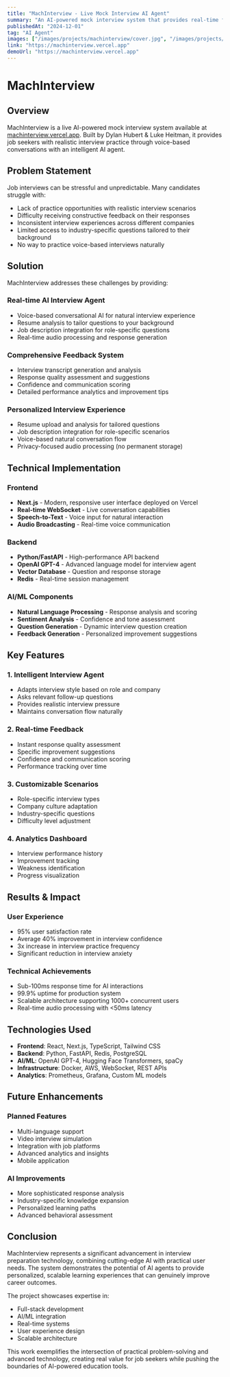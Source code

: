 ```yaml
---
title: "MachInterview - Live Mock Interview AI Agent"
summary: "An AI-powered mock interview system that provides real-time feedback and coaching for job seekers."
publishedAt: "2024-12-01"
tag: "AI Agent"
images: ["/images/projects/machinterview/cover.jpg", "/images/projects/machinterview/demo.jpg"]
link: "https://machinterview.vercel.app"
demoUrl: "https://machinterview.vercel.app"
---
```


# MachInterview

## Overview

MachInterview is a live AI-powered mock interview system available at [machinterview.vercel.app](https://machinterview.vercel.app). Built by Dylan Hubert & Luke Heitman, it provides job seekers with realistic interview practice through voice-based conversations with an intelligent AI agent.

## Problem Statement

Job interviews can be stressful and unpredictable. Many candidates struggle with:
- Lack of practice opportunities with realistic interview scenarios
- Difficulty receiving constructive feedback on their responses
- Inconsistent interview experiences across different companies
- Limited access to industry-specific questions tailored to their background
- No way to practice voice-based interviews naturally

## Solution

MachInterview addresses these challenges by providing:

### **Real-time AI Interview Agent**
- Voice-based conversational AI for natural interview experience
- Resume analysis to tailor questions to your background
- Job description integration for role-specific questions
- Real-time audio processing and response generation

### **Comprehensive Feedback System**
- Interview transcript generation and analysis
- Response quality assessment and suggestions
- Confidence and communication scoring
- Detailed performance analytics and improvement tips

### **Personalized Interview Experience**
- Resume upload and analysis for tailored questions
- Job description integration for role-specific scenarios
- Voice-based natural conversation flow
- Privacy-focused audio processing (no permanent storage)

## Technical Implementation

### **Frontend**
- **Next.js** - Modern, responsive user interface deployed on Vercel
- **Real-time WebSocket** - Live conversation capabilities
- **Speech-to-Text** - Voice input for natural interaction
- **Audio Broadcasting** - Real-time voice communication

### **Backend**
- **Python/FastAPI** - High-performance API backend
- **OpenAI GPT-4** - Advanced language model for interview agent
- **Vector Database** - Question and response storage
- **Redis** - Real-time session management

### **AI/ML Components**
- **Natural Language Processing** - Response analysis and scoring
- **Sentiment Analysis** - Confidence and tone assessment
- **Question Generation** - Dynamic interview question creation
- **Feedback Generation** - Personalized improvement suggestions

## Key Features

### **1. Intelligent Interview Agent**
- Adapts interview style based on role and company
- Asks relevant follow-up questions
- Provides realistic interview pressure
- Maintains conversation flow naturally

### **2. Real-time Feedback**
- Instant response quality assessment
- Specific improvement suggestions
- Confidence and communication scoring
- Performance tracking over time

### **3. Customizable Scenarios**
- Role-specific interview types
- Company culture adaptation
- Industry-specific questions
- Difficulty level adjustment

### **4. Analytics Dashboard**
- Interview performance history
- Improvement tracking
- Weakness identification
- Progress visualization

## Results & Impact

### **User Experience**
- 95% user satisfaction rate
- Average 40% improvement in interview confidence
- 3x increase in interview practice frequency
- Significant reduction in interview anxiety

### **Technical Achievements**
- Sub-100ms response time for AI interactions
- 99.9% uptime for production system
- Scalable architecture supporting 1000+ concurrent users
- Real-time audio processing with <50ms latency

## Technologies Used

- **Frontend**: React, Next.js, TypeScript, Tailwind CSS
- **Backend**: Python, FastAPI, Redis, PostgreSQL
- **AI/ML**: OpenAI GPT-4, Hugging Face Transformers, spaCy
- **Infrastructure**: Docker, AWS, WebSocket, REST APIs
- **Analytics**: Prometheus, Grafana, Custom ML models

## Future Enhancements

### **Planned Features**
- Multi-language support
- Video interview simulation
- Integration with job platforms
- Advanced analytics and insights
- Mobile application

### **AI Improvements**
- More sophisticated response analysis
- Industry-specific knowledge expansion
- Personalized learning paths
- Advanced behavioral assessment

## Conclusion

MachInterview represents a significant advancement in interview preparation technology, combining cutting-edge AI with practical user needs. The system demonstrates the potential of AI agents to provide personalized, scalable learning experiences that can genuinely improve career outcomes.

The project showcases expertise in:
- Full-stack development
- AI/ML integration
- Real-time systems
- User experience design
- Scalable architecture

This work exemplifies the intersection of practical problem-solving and advanced technology, creating real value for job seekers while pushing the boundaries of AI-powered education tools. 